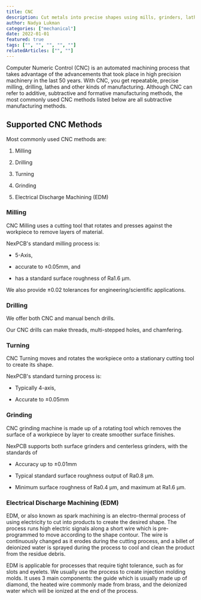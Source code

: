 ---
title: CNC
description: Cut metals into precise shapes using mills, grinders, lathes and other machinery.
author: Nadya Lukman
categories: ["mechanical"]
date: 2022-01-01
featured: true
tags: ["", "", "", "", ""]
relatedArticles: ["", ""]
---
Computer Numeric Control (CNC) is an automated machining process that takes advantage of the advancements that took place in high precision machinery in the last 50 years. With CNC, you get repeatable, precise milling, drilling, lathes and other kinds of manufacturing. Although CNC can refer to additive, subtractive and formative manufacturing methods, the most commonly used CNC methods listed below are all subtractive manufacturing methods. 

## Supported CNC Methods

Most commonly used CNC methods are:

1.   Milling

2.   Drilling

3.   Turning

4.   Grinding

5.   Electrical Discharge Machining (EDM)

### Milling

CNC Milling uses a cutting tool that rotates and presses against the workpiece to remove layers of material.

NexPCB's standard milling process is:

-   5-Axis,

-   accurate to ±0.05mm, and 

-   has a standard surface roughness of Ra1.6 µm.

We also provide ±0.02 tolerances for engineering/scientific applications.

### Drilling

We offer both CNC and manual bench drills.

Our CNC drills can make threads, multi-stepped holes, and chamfering.  

### Turning

CNC Turning moves and rotates the workpiece onto a stationary cutting tool to create its shape.

NexPCB's standard turning process is:

-   Typically 4-axis,

-   Accurate to ±0.05mm

### Grinding

CNC grinding machine is made up of a rotating tool which removes the surface of a workpiece by layer to create smoother surface finishes.

NexPCB supports both surface grinders and centerless grinders, with the standards of

-   Accuracy up to ±0.01mm

-   Typical standard surface roughness output of Ra0.8 µm.

-   Minimum surface roughness of Ra0.4 µm, and maximum at Ra1.6 µm.

### Electrical Discharge Machining (EDM)

EDM, or also known as spark machining is an electro-thermal process of using electricity to cut into products to create the desired shape.  The process runs high electric signals along a short wire which is pre-programmed to move according to the shape contour. The wire is continuously changed as it erodes during the cutting process, and a billet of deionized water is sprayed during the process to cool and clean the product from the residue debris.

EDM is applicable for processes that require tight tolerance, such as for slots and eyelets. We usually use the process to create injection molding molds. It uses 3 main components: the guide which is usually made up of diamond, the heated wire commonly made from brass, and the deionized water which will be ionized at the end of the process.
